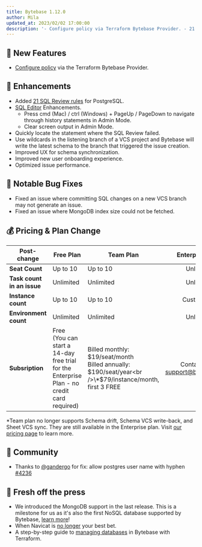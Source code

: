 ```yaml
---
title: Bytebase 1.12.0
author: Mila
updated_at: 2023/02/02 17:00:00
description: '- Configure policy via Terraform Bytebase Provider. - 21 new SQL Review Rules for PostgreSQL. - Updated pricing plan.'
---
```



## 🚀 New Features

- [Configure policy](https://registry.terraform.io/providers/bytebase/bytebase/latest/docs/resources/policy) via the Terraform Bytebase Provider.

## 🎄 Enhancements

- Added [21 SQL Review rules](/sql-review/review-rules) for PostgreSQL.
- [SQL Editor](/sql-editor/overview) Enhancements.
  - Press cmd (Mac) / ctrl (Windows) + PageUp / PageDown to navigate through history statements in Admin Mode.
  - Clear screen output in Admin Mode.
- Quickly locate the statement where the SQL Review failed.
- Use wildcards in the listening branch of a VCS project and Bytebase will write the latest schema to the branch that triggered the issue creation.
- Improved UX for schema synchronization.
- Improved new user onboarding experience.
- Optimized issue performance.

## 🐞 Notable Bug Fixes

- Fixed an issue where committing SQL changes on a new VCS branch may not generate an issue.
- Fixed an issue where MongoDB index size could not be fetched.

## 💰 Pricing & Plan Change

| **Post-change**            | **Free Plan**                                                                                   | **Team Plan**                                                                                               |        **Enterprise Plan**         |
| -------------------------- | ----------------------------------------------------------------------------------------------- | ----------------------------------------------------------------------------------------------------------- | :--------------------------------: |
| **Seat Count**             | Up to 10                                                                                        | Up to 10                                                                                                    |             Unlimited              |
| **Task count in an issue** | Unlimited                                                                                       | Unlimited                                                                                                   |             Unlimited              |
| **Instance count**         | Up to 10                                                                                        | Up to 10                                                                                                    |             Customized             |
| **Environment count**      | Unlimited                                                                                       | Unlimited                                                                                                   |             Unlimited              |
| **Subsription**            | Free<br />(You can start a 14-day free trial for the Enterprise Plan - no credit card required) | Billed monthly: $19/seat/month<br />Billed annually: $190/seat/year<br />\*$79/instance/month, first 3 FREE | Contact us at support@bytebase.com |

\*Team plan no longer supports Schema drift, Schema VCS write-back, and Sheet VCS sync. They are still available in the Enterprise plan.
Visit [our pricing page](/pricing) to learn more.

## 🎠 Community

- Thanks to [@gandergo](https://github.com/gandergo) for fix: allow postgres user name with hyphen [\#4236](https://github.com/bytebase/bytebase/pull/4236)

## 📰 Fresh off the press

- We introduced the MongoDB support in the last release. This is a milestone for us as it's also the first NoSQL database supported by Bytebase, [learn more](/blog/introducing-mongodb-support-in-bytebase)!
- When Navicat is [no longer](/blog/stop-using-navicat) your best bet.
- A step-by-step guide to [managing databases](/tutorials/manage-databases-in-bytebase-with-terraform) in Bytebase with Terraform.

<InstallUpgrade />
